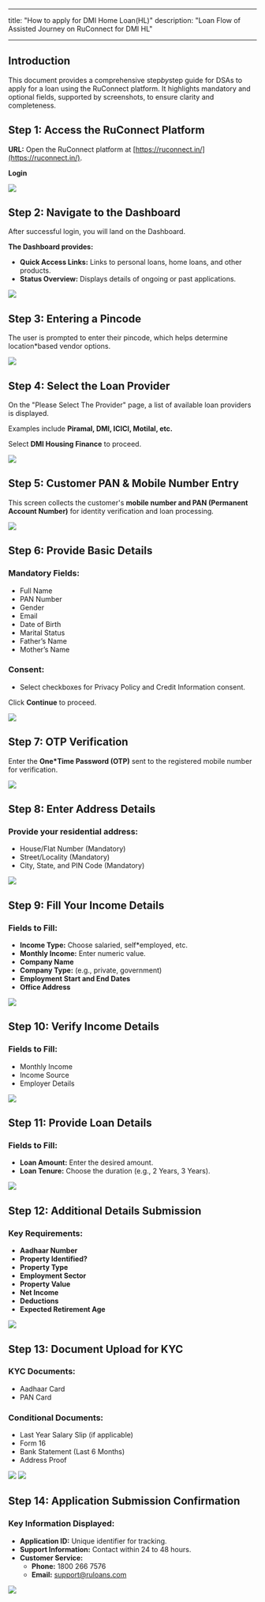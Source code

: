 ***
title: "How to apply for DMI Home Loan(HL)"
description: "Loan Flow of Assisted Journey on RuConnect for DMI HL"
***


## Introduction

This document provides a comprehensive step*by*step guide for DSAs to apply for a loan using the RuConnect platform. It highlights mandatory and optional fields, supported by screenshots, to ensure clarity and completeness.

## Step 1: Access the RuConnect Platform

**URL:** Open the RuConnect platform at [https://ruconnect.in/](https://ruconnect.in/).

**Login**

![](https://ruloans-bucket.s3.ap-south-1.amazonaws.com/docs/b2b/app/loans/home-loan/dmi/image1.png)

## Step 2: Navigate to the Dashboard

After successful login, you will land on the Dashboard.

**The Dashboard provides:**

* **Quick Access Links:** Links to personal loans, home loans, and other products.
* **Status Overview:** Displays details of ongoing or past applications.

![](https://ruloans-bucket.s3.ap-south-1.amazonaws.com/docs/b2b/app/loans/home-loan/dmi/image2.png)

## Step 3: Entering a Pincode

The user is prompted to enter their pincode, which helps determine location*based vendor options.

![](https://ruloans-bucket.s3.ap-south-1.amazonaws.com/docs/b2b/app/loans/home-loan/dmi/image3.png)

## Step 4: Select the Loan Provider

On the "Please Select The Provider" page, a list of available loan providers is displayed.

Examples include **Piramal, DMI, ICICI, Motilal, etc.**

Select **DMI Housing Finance** to proceed.

![](https://ruloans-bucket.s3.ap-south-1.amazonaws.com/docs/b2b/app/loans/home-loan/dmi/image4.png)

## Step 5: Customer PAN & Mobile Number Entry

This screen collects the customer's **mobile number and PAN (Permanent Account Number)** for identity verification and loan processing.

![](https://ruloans-bucket.s3.ap-south-1.amazonaws.com/docs/b2b/app/loans/home-loan/dmi/image5.png)

## Step 6: Provide Basic Details

### **Mandatory Fields:**
* Full Name
* PAN Number
* Gender
* Email
* Date of Birth
* Marital Status
* Father’s Name
* Mother’s Name

### **Consent:**
* Select checkboxes for Privacy Policy and Credit Information consent.

Click **Continue** to proceed.

![](https://ruloans-bucket.s3.ap-south-1.amazonaws.com/docs/b2b/app/loans/home-loan/dmi/image6.png)

## Step 7: OTP Verification

Enter the **One*Time Password (OTP)** sent to the registered mobile number for verification.

![](https://ruloans-bucket.s3.ap-south-1.amazonaws.com/docs/b2b/app/loans/home-loan/dmi/image7.png)

## Step 8: Enter Address Details

### **Provide your residential address:**
* House/Flat Number (Mandatory)
* Street/Locality (Mandatory)
* City, State, and PIN Code (Mandatory)

![](https://ruloans-bucket.s3.ap-south-1.amazonaws.com/docs/b2b/app/loans/home-loan/dmi/image8.png)

## Step 9: Fill Your Income Details

### **Fields to Fill:**
* **Income Type:** Choose salaried, self*employed, etc.
* **Monthly Income:** Enter numeric value.
* **Company Name**
* **Company Type:** (e.g., private, government)
* **Employment Start and End Dates**
* **Office Address**

![](https://ruloans-bucket.s3.ap-south-1.amazonaws.com/docs/b2b/app/loans/home-loan/dmi/image9.png)

## Step 10: Verify Income Details

### **Fields to Fill:**
* Monthly Income
* Income Source
* Employer Details

![](https://ruloans-bucket.s3.ap-south-1.amazonaws.com/docs/b2b/app/loans/home-loan/dmi/image10.png)

## Step 11: Provide Loan Details

### **Fields to Fill:**
* **Loan Amount:** Enter the desired amount.
* **Loan Tenure:** Choose the duration (e.g., 2 Years, 3 Years).

![](https://ruloans-bucket.s3.ap-south-1.amazonaws.com/docs/b2b/app/loans/home-loan/dmi/image11.png)

## Step 12: Additional Details Submission

### **Key Requirements:**
* **Aadhaar Number**
* **Property Identified?**
* **Property Type**
* **Employment Sector**
* **Property Value**
* **Net Income**
* **Deductions**
* **Expected Retirement Age**

![](https://ruloans-bucket.s3.ap-south-1.amazonaws.com/docs/b2b/app/loans/home-loan/dmi/image12.png)

## Step 13: Document Upload for KYC

### **KYC Documents:**
* Aadhaar Card
* PAN Card

### **Conditional Documents:**
* Last Year Salary Slip (if applicable)
* Form 16
* Bank Statement (Last 6 Months)
* Address Proof

![](https://ruloans-bucket.s3.ap-south-1.amazonaws.com/docs/b2b/app/loans/home-loan/dmi/image13.png)
![](https://ruloans-bucket.s3.ap-south-1.amazonaws.com/docs/b2b/app/loans/home-loan/dmi/image14.png)
## Step 14: Application Submission Confirmation

### **Key Information Displayed:**
* **Application ID:** Unique identifier for tracking.
* **Support Information:** Contact within 24 to 48 hours.
* **Customer Service:**
  * **Phone:** 1800 266 7576
  * **Email:** support@ruloans.com

![](https://ruloans-bucket.s3.ap-south-1.amazonaws.com/docs/b2b/app/loans/home-loan/dmi/image15.png)
